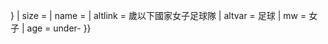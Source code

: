 {{country data {{{2}}} 
| flagbig/core
| variant = {{{variant|{{{3|}}}}}}
| size = {{{size|}}}
| name = {{{name|}}} 
| altlink = {{{1}}}歲以下國家女子足球隊
| altvar = 足球
| mw = 女子 
| age = under-{{{1}}}
}}<noinclude>{{documentation}}</noinclude>